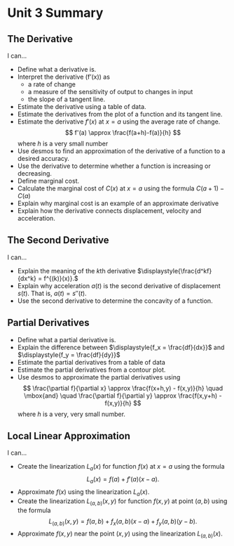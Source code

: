 
# Unit 3 Summary


## The Derivative

I can...

* Define what a derivative is.
* Interpret the derivative \(f'(x)\) as
  * a rate of change
  * a measure of the sensitivity of output to changes in input
  * the slope of a tangent line.
* Estimate the derivative using a table of data.
* Estimate the derivatives from the plot of a function and its tangent line.
* Estimate the derivative $f'(x)$ at $x=a$ using the average rate of change.
$$
f'(a) \approx \frac{f(a+h)-f(a)}{h}
$$
where $h$ is a very small number
* Use desmos to find an approximation of the derivative of a function to a desired accuracy.
* Use the derivative to determine whether a function is increasing or decreasing.
* Define marginal cost.
* Calculate the marginal cost of $C(x)$ at $x=a$ using the formula $C(a+1)-C(a)$
* Explain why marginal cost is an example of an approximate derivative
* Explain how the derivative connects displacement, velocity and acceleration.

## The Second Derivative

I can...

* Explain the meaning of the $k$th derivative
$\displaystyle{\frac{d^kf}{dx^k} = f^{(k)}(x)}.$
* Explain why acceleration $a(t)$ is the second derivative of displacement $s(t)$. That is, $a(t) = s''(t).$
* Use the second derivative to determine the concavity of a function.

## Partial Derivatives

* Define what a partial derivative is.
* Explain the difference between $\displaystyle{f_x = \frac{df}{dx}}$ and $\displaystyle{f_y = \frac{df}{dy}}$
* Estimate the partial derivatives from a table of data
* Estimate the partial derivatives from a contour plot.
* Use desmos to approximate the partial derivatives using
$$
\frac{\partial f}{\partial x} \approx \frac{f(x+h,y) - f(x,y)}{h} \quad \mbox{and} \quad \frac{\partial f}{\partial y} \approx \frac{f(x,y+h) - f(x,y)}{h}
$$
where $h$ is a very, very small number.

## Local Linear Approximation

I can...

* Create the linearization $L_a(x)$ for function $f(x)$ at $x=a$ using the formula
$$
L_a(x) = f(a) + f'(a) (x-a).
$$
* Approximate $f(x)$ using the linearization $L_a(x)$.
* Create the linearization $L_{(a,b)}(x,y)$ for function $f(x,y)$ at point $(a,b)$ using the formula
$$
L_{(a,b)}(x,y) = f(a,b) + f_x(a,b) (x-a) + f_y(a,b) (y-b).
$$
* Approximate $f(x,y)$ near the point $(x,y)$ using the linearization $L_{(a,b)}(x)$.